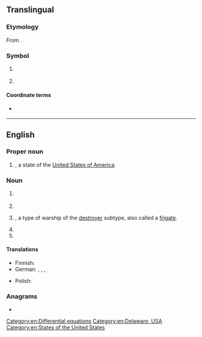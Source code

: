 {{also|Appendix:Variations of "de"}}
==Translingual==

===Etymology===
From {{der|mul|de|Deutschland}}.

===Symbol===
{{mul-symbol}}

# {{ISO 3166|1|2|Germany|from=1990}}
#: {{syn|mul|DEU|qq1={{w|ISO 3166-1 alpha-3|alpha-3}}}}
# {{ISO 3166|1|2|obs=1|West Germany|from=1974|to=1990}}
#: {{syn|mul|DEU|qq1={{w|ISO 3166-1 alpha-3|alpha-3}}}}

====Coordinate terms====
* {{l|mul|DD}} {{q|formerly {{w|East Germany}}}}

{{c|mul|Germany}}

----

==English==

===Proper noun===
{{en-proper noun}}

# {{abbreviation of|en|Delaware|nodot=1}}, a state of the [[United States of America]].

===Noun===
{{en-noun|~}}

# {{lb|en|computing}} {{initialism of|en|desktop environment}}
# {{initialism of|en|diatomaceous earth}}
# {{lb|en|US|navy}} {{initialism of|en|destroyer escort|nodot=1}}, a type of warship of the [[destroyer]] subtype, also called a [[frigate]].
# {{initialism of|en|differential equation}}
# {{initialism of|en|delayed ejaculation}}
[[Category:en:Differential equations]]

====Translations====
{{trans-top|initialism of differential equation}}
* Finnish: {{t|fi|DY}}
* German: {{t|de|DGL|f}}, {{t|de|DGl|f}}, {{t|de|Dgl|f}}, {{t|de|Dgl.|f}}
{{trans-mid}}
* Polish: {{no equivalent translation|pl}} {{t|pl|równanie różniczkowe|n}}
{{trans-bottom}}

===Anagrams===
* {{anagrams|en|a=de|-ed|-èd|E.D.|ED|Ed|Ed.|ed|ed-|ed.}}

[[Category:en:Delaware, USA]]
[[Category:en:States of the United States]]